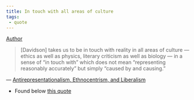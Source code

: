```yaml
---
title: In touch with all areas of culture
tags:
 - quote
---
```


[Author](/docs/phil/Richard Rorty.html)

> [Davidson] takes us to be in touch with reality in all areas of culture — ethics as well as physics, literary criticism as well as biology — in a sense of "in touch with" which does not mean "representing reasonably accurately" but simply "caused by and causing."

— [Antirepresentationalism, Ethnocentrism, and Liberalism](/docs/phil/Antirepresentationalism, Ethnocentrism, and Liberalism.html)

- Found below [this quote](/docs/phil/Representationalism leads to relativism.html)